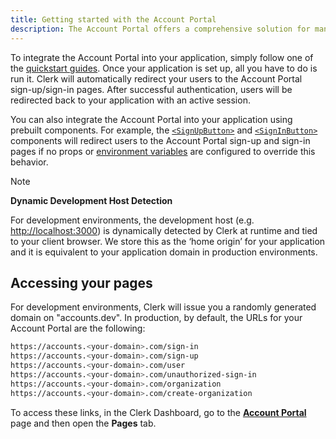 ```yaml
---
title: Getting started with the Account Portal
description: The Account Portal offers a comprehensive solution for managing user authentication and profile management in your web application and is the fastest way to add Clerk's authentication to your application with minimal code required.
---
```


To integrate the Account Portal into your application, simply follow one of the [quickstart guides](/docs/quickstarts/overview). Once your application is set up, all you have to do is run it. Clerk will automatically redirect your users to the Account Portal sign-up/sign-in pages. After successful authentication, users will be redirected back to your application with an active session.

You can also integrate the Account Portal into your application using prebuilt components. For example, the [`<SignUpButton>`](/docs/reference/general/components/unstyled/sign-up-button) and [`<SignInButton>`](/docs/reference/general/components/unstyled/sign-in-button) components will redirect users to the Account Portal sign-up and sign-in pages if no props or [environment variables](/docs/deployments/clerk-environment-variables#sign-in-and-sign-up-redirects) are configured to override this behavior.

> [!NOTE]
> **Dynamic Development Host Detection**
>
> For development environments, the development host (e.g. [http://localhost:3000](http://localhost:3000)) is dynamically detected by Clerk at runtime and tied to your client browser. We store this as the ‘home origin’ for your application and it is equivalent to your application domain in production environments.

## Accessing your pages

For development environments, Clerk will issue you a randomly generated domain on "accounts.dev". In production, by default, the URLs for your Account Portal are the following:

```sh
https://accounts.<your-domain>.com/sign-in
https://accounts.<your-domain>.com/sign-up
https://accounts.<your-domain>.com/user
https://accounts.<your-domain>.com/unauthorized-sign-in
https://accounts.<your-domain>.com/organization
https://accounts.<your-domain>.com/create-organization
```

To access these links, in the Clerk Dashboard, go to the [**Account Portal**](https://dashboard.clerk.com/last-active?path=account-portal) page and then open the **Pages** tab.
